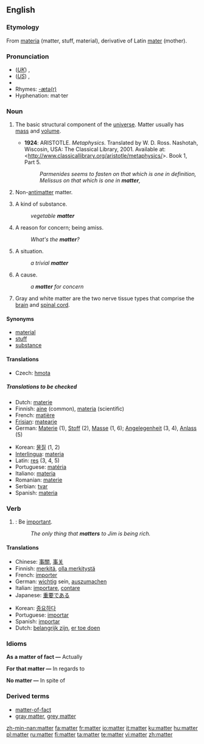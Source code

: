 {{wikipedia|Matter (disambiguation)}}
==English==

===Etymology===
From {{L.}} [[materia]] (matter, stuff, material), derivative of Latin [[mater]] (mother).

===Pronunciation===
*(''[[Received Pronunciation|UK]]'') {{IPA|/ˈmætə/}}, {{SAMPA|/"m{t@/}}
*(''[[General American|US]]'') {{IPA|/ˈmætɚ/}}, {{SAMPA|/"m{t@`/}}
*{{audio|en-us-matter.ogg|Audio (US)}}
*Rhymes: [[Rhymes:English:-ætə(r)|-ætə(r)]]
*Hyphenation: mat·ter

===Noun===
{{wikipedia}}
{{en-noun|s|-}}

# {{physics}} The basic structural component of the [[universe]].  Matter usually has [[mass]] and [[volume]].
#* '''1924''': ARISTOTLE.  ''Metaphysics''.  Translated by W. D. Ross.  Nashotah, Wiscosin, USA: The Classical Library, 2001.  Available at: <http://www.classicallibrary.org/aristotle/metaphysics/>. Book 1, Part 5.
#*: ''Parmenides seems to fasten on that which is one in definition, Melissus on that which is one in '''matter''',''
# {{physics}} Non-[[antimatter]] matter.
# A kind of substance.
#:''vegetable '''matter'''''
# A reason for concern; being amiss.
#:''What's the '''matter'''?''
# A situation.
#:''a trivial '''matter'''''
# A cause.
#:''a '''matter''' for concern''
# {{neurology}} Gray and white matter are the two nerve tissue types that comprise the [[brain]] and [[spinal cord]].

====Synonyms====
*[[material]]
*[[stuff]]
*[[substance]]

====Translations====
{{trans-top|basic structural component of the universe}}
*Czech: [[hmota]] {{f}}
{{trans-mid}}
{{trans-bottom}}
=====Translations to be checked=====
{{rfc-trans}}
{{top}}
*Dutch: [[materie]] {{f}}
*Finnish: [[aine]] (common), [[materia]] (scientific)
*French: [[matière]] {{f}}
*[[Frisian]]: [[matearje]]
*German: [[Materie]] {{f}} (1), [[Stoff]] {{m}} (2), [[Masse]] {{f}} (1, 6); [[Angelegenheit]] {{f}} (3, 4), [[Anlass]] {{m}} (5)
{{mid}}
*Korean: [[물질]] (1, 2)
*[[Interlingua]]: [[materia]]
*Latin: [[res]] (3, 4, 5)
*Portuguese: [[matéria]] {{f}}
*Italiano: [[materia]] {{f}}
*Romanian: [[materie]] {{f}}
*Serbian: [[tvar]]
*Spanish: [[materia]] {{f}}
{{bottom}}

===Verb===
{{en-verb}}

# {{intransitive}}: Be [[important]].
#:''The only thing that '''matters''' to Jim is being rich.''

====Translations====
{{top}}
*Chinese: [[事關]], [[事关]]
*Finnish: [[merkitä]], [[olla merkitystä]]
*French: [[importer]]
*German: [[wichtig]] sein, [[auszumachen]]
*Italian: [[importare]], [[contare]]
*Japanese: [[重要]]である
{{mid}}
*Korean: [[중요]]하다
*Portuguese: [[importar]]
*Spanish: [[importar]]
*Dutch: [[belangrijk zijn]], [[er toe doen]]
{{bottom}}

<!-- these sections seem to relate to the noun section, not this verb section -->

===Idioms===
'''As a matter of fact &mdash;''' Actually

'''For that matter &mdash;''' In regards to

'''No matter &mdash;''' In spite of

===Derived terms===
*[[matter-of-fact]]
*[[gray matter]], [[grey matter]]

[[zh-min-nan:matter]]
[[fa:matter]]
[[fr:matter]]
[[io:matter]]
[[it:matter]]
[[ku:matter]]
[[hu:matter]]
[[pl:matter]]
[[ru:matter]]
[[fi:matter]]
[[ta:matter]]
[[te:matter]]
[[vi:matter]]
[[zh:matter]]